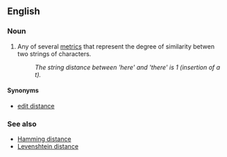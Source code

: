 ==English==

===Noun===
{{en-noun|head=[[string]] [[distance]]}}

# {{context|computer science|lang=en}} Any of several [[metric]]s that represent the degree of similarity betwen two strings of characters.
#:''The string distance between 'here' and 'there' is 1 (insertion of a t).''

====Synonyms====
* [[edit distance]]

===See also===
* [[Hamming distance]]
* [[Levenshtein distance]]